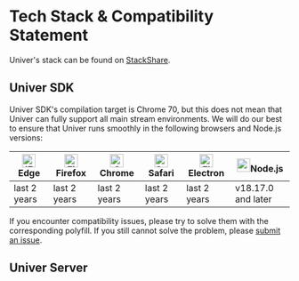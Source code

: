 # Tech Stack & Compatibility Statement

Univer's stack can be found on [StackShare](https://stackshare.io/dreamnum-inc/univer).

## Univer SDK

Univer SDK's compilation target is Chrome 70, but this does not mean that Univer can fully support all main stream environments. We will do our best to ensure that Univer runs smoothly in the following browsers and Node.js versions:

| [<img className="mx-auto" src="https://raw.githubusercontent.com/alrra/browser-logos/master/src/edge/edge_48x48.png" alt="IE / Edge" width="24px" height="24px" />](http://godban.github.io/browsers-support-badges/) Edge | [<img className="mx-auto" src="https://raw.githubusercontent.com/alrra/browser-logos/master/src/firefox/firefox_48x48.png" alt="Firefox" width="24px" height="24px" />](http://godban.github.io/browsers-support-badges/)Firefox | [<img className="mx-auto" src="https://raw.githubusercontent.com/alrra/browser-logos/master/src/chrome/chrome_48x48.png" alt="Chrome" width="24px" height="24px" />](http://godban.github.io/browsers-support-badges/)Chrome | [<img className="mx-auto" src="https://raw.githubusercontent.com/alrra/browser-logos/master/src/safari/safari_48x48.png" alt="Safari" width="24px" height="24px" />](http://godban.github.io/browsers-support-badges/)Safari | [<img className="mx-auto" src="https://raw.githubusercontent.com/alrra/browser-logos/master/src/electron/electron_48x48.png" alt="Electron" width="24px" height="24px" />](http://godban.github.io/browsers-support-badges/)Electron | [<img className="mx-auto" src="https://nodejs.org/static/logos/jsIconGreen.svg" width="24px" height="24px" />](https://node.js.com)Node.js |
| --------- | --------- | --------- | --------- | --------- | --------- |
| last 2 years | last 2 years | last 2 years | last 2 years | last 2 years | v18.17.0 and later |

If you encounter compatibility issues, please try to solve them with the corresponding polyfill. If you still cannot solve the problem, please [submit an issue](https://github.com/dream-num/univer/issues/new/choose).

## Univer Server
